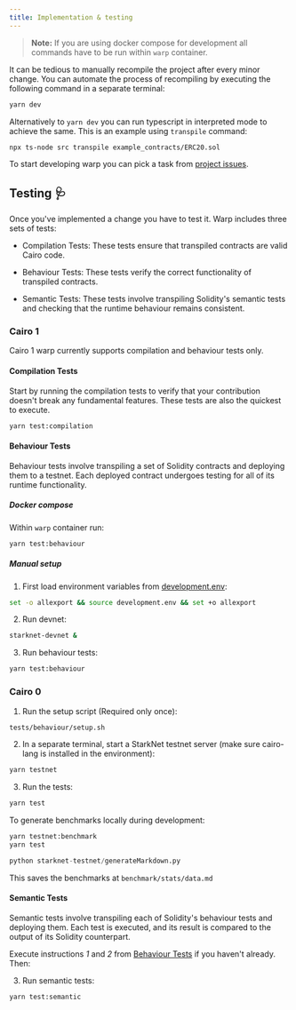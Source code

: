 ```yaml
---
title: Implementation & testing
---
```


> **Note:**
> If you are using docker compose for development all commands have to be run within `warp` container.

It can be tedious to manually recompile the project after every minor change. You can automate the process of recompiling by executing the following command in a separate terminal:

```bash
yarn dev
```

Alternatively to `yarn dev` you can run typescript in interpreted mode to achieve the same. This is an example using `transpile` command:

```bash
npx ts-node src transpile example_contracts/ERC20.sol
```

To start developing warp you can pick a task from [project issues](https://github.com/NethermindEth/warp/issues).

## Testing :stethoscope:

Once you've implemented a change you have to test it. Warp includes three sets of tests:

- Compilation Tests: These tests ensure that transpiled contracts are valid Cairo code.

- Behaviour Tests: These tests verify the correct functionality of transpiled contracts.

- Semantic Tests: These tests involve transpiling Solidity's semantic tests and checking that the runtime behaviour remains consistent.

### Cairo 1

Cairo 1 warp currently supports compilation and behaviour tests only.

#### Compilation Tests

Start by running the compilation tests to verify that your contribution doesn't break any fundamental features. These tests are also the quickest to execute.

```bash
yarn test:compilation
```

#### Behaviour Tests

Behaviour tests involve transpiling a set of Solidity contracts and deploying them to a testnet. Each deployed contract undergoes testing for all of its runtime functionality.

##### Docker compose

Within `warp` container run:

```bash
yarn test:behaviour
```

##### Manual setup

1. First load environment variables from [development.env](https://github.com/NethermindEth/warp/blob/cairo-1-docs/development.env):

```bash
set -o allexport && source development.env && set +o allexport
```

2. Run devnet:

```bash
starknet-devnet &
```

3. Run behaviour tests:

```bash
yarn test:behaviour
```

### Cairo 0

1. Run the setup script (Required only once):

```bash
tests/behaviour/setup.sh
```

2. In a separate terminal, start a StarkNet testnet server (make sure cairo-lang is installed in the environment):

```bash
yarn testnet
```

3. Run the tests:

```bash
yarn test
```

To generate benchmarks locally during development:

```bash
yarn testnet:benchmark
yarn test
```

```python
python starknet-testnet/generateMarkdown.py
```

This saves the benchmarks at `benchmark/stats/data.md`

#### Semantic Tests

Semantic tests involve transpiling each of Solidity's behaviour tests and deploying them. Each test is executed, and its result is compared to the output of its Solidity counterpart.

Execute instructions _1_ and _2_ from [Behaviour Tests](#behaviour-tests) if you haven't already. Then:

3. Run semantic tests:

```bash
yarn test:semantic
```
